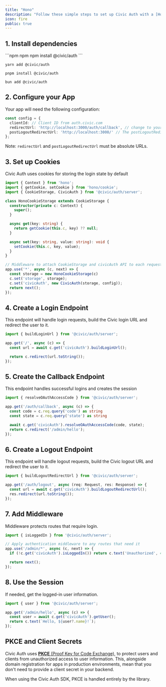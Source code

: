 ```yaml
---
title: "Hono"
description: "Follow these simple steps to set up Civic Auth with a [Hono](https://hono.dev/) backend (a working example is available in our [github examples repo](https://github.com/civicteam/civic-auth-examples/tree/main/packages/civic-auth/server/hono))."
icon: fire
public: true
---
```


## 1. Install dependencies

<CodeGroup>
  ```npm npm
  npm install @civic/auth
  ```

  ```yarn yarn
  yarn add @civic/auth
  ```

  ```pnpm pnpm
  pnpm install @civic/auth
  ```

  ```bun bun
  bun add @civic/auth
  ```
</CodeGroup>

## 2. Configure your App

Your app will need the following configuration:

```ts
const config = {
  clientId: // Client ID from auth.civic.com
  redirectUrl: 'http://localhost:3000/auth/callback', // change to your domain when deploying
  postLogoutRedirectUrl: 'http://localhost:3000/' // The postLogoutRedirectUrl is the URL where the user will be redirected after successfully logging out from Civic's auth server.
};
```

Note: `redirectUrl` and `postLogoutRedirectUrl` must be absolute URLs.

## 3. Set up Cookies

Civic Auth uses cookies for storing the login state by default

```ts
import { Context } from 'hono';
import { getCookie, setCookie } from 'hono/cookie';
import { CookieStorage, CivicAuth } from '@civic/auth/server';

class HonoCookieStorage extends CookieStorage {
  constructor(private c: Context) {
    super();
  }

  async get(key: string) {
    return getCookie(this.c, key) ?? null;
  }

  async set(key: string, value: string): void {
    setCookie(this.c, key, value);
  }
}

// Middleware to attach CookieStorage and civicAuth API to each request
app.use('*', async (c, next) => {
  const storage = new HonoCookieStorage(c)
  c.set('storage', storage);
  c.set('civicAuth', new CivicAuth(storage, config));
  return next();
});
```

## 4. Create a Login Endpoint

This endpoint will handle login requests, build the Civic login URL and redirect the user to it.

```ts
import { buildLoginUrl } from '@civic/auth/server';

app.get('/', async (c) => {
  const url = await c.get('civicAuth').buildLoginUrl();

  return c.redirect(url.toString());
});
```

## 5. Create the Callback Endpoint

This endpoint handles successful logins and creates the session

```ts
import { resolveOAuthAccessCode } from '@civic/auth/server';

app.get('/auth/callback', async (c) => {
  const code = c.req.query('code') as string
  const state = c.req.query('state') as string

  await c.get('civicAuth').resolveOAuthAccessCode(code, state);
  return c.redirect('/admin/hello');
});
```

## 6. Create a Logout Endpoint

This endpoint will handle logout requests, build the Civic logout URL and redirect the user to it.

```ts
import { buildLogoutRedirectUrl } from '@civic/auth/server';

app.get('/auth/logout', async (req: Request, res: Response) => {
  const url = await c.get('civicAuth').buildLogoutRedirectUrl();
  res.redirect(url.toString());
});
```

## 7. Add Middleware

Middleware protects routes that require login.

```ts
import { isLoggedIn } from '@civic/auth/server';

// Apply authentication middleware to any routes that need it
app.use('/admin/*', async (c, next) => {
  if (!c.get('civicAuth').isLoggedIn()) return c.text('Unauthorized', 401);

  return next();
});
```

## 8. Use the Session

If needed, get the logged-in user information.

```ts
import { user } from '@civic/auth/server';

app.get('/admin/hello', async (c) => {
  const user = await c.get('civicAuth').getUser();
  return c.text(`Hello, ${user?.name}!`);
});
```

## PKCE and Client Secrets

Civic Auth uses [**PKCE** (Proof Key for Code Exchange)](https://oauth.net/2/pkce/), to protect users and clients from unauthorized access to user information. This, alongside domain registration for apps in production environments, mean that you don't need to provide a client secret in your backend.

When using the Civic Auth SDK, PKCE is handled entirely by the library.
